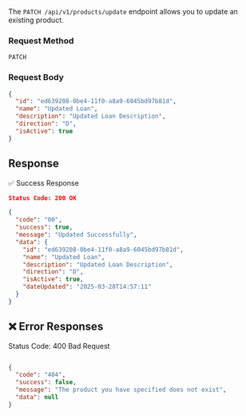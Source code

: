 The `PATCH /api/v1/products/update` endpoint allows you to update an existing product.

### **Request Method**

`PATCH`

### **Request Body**

```json
{
  "id": "ed639208-0be4-11f0-a8a9-6045bd97b81d",
  "name": "Updated Loan",
  "description": "Updated Loan Description",
  "direction": "D",
  "isActive": true
}

```

## Response
✅ Success Response
```json
Status Code: 200 OK

{
  "code": "00",
  "success": true,
  "message": "Updated Successfully",
  "data": {
    "id": "ed639208-0be4-11f0-a8a9-6045bd97b81d",
    "name": "Updated Loan",
    "description": "Updated Loan Description",
    "direction": "D",
    "isActive": true,
    "dateUpdated": "2025-03-28T14:57:11"
  }
}

```

## ❌ Error Responses
Status Code: 400 Bad Request
```json

{
  "code": "404",
  "success": false,
  "message": "The product you have specified does not exist",
  "data": null
}
